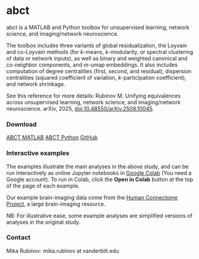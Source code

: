 # abct

abct is a MATLAB and Python toolbox for unsupervised learning, network science, and imaging/network neuroscience.

The toolbox includes three variants of global residualization, the Loyvain and co-Loyvain methods (for _k_-means, _k_-modularity, or spectral clustering of data or network inputs), as well as binary and weighted canonical and co-neighbor components, and m-umap embeddings. It also includes computation of degree centralities (first, second, and residual), dispersion centralities (squared coefficient of variation, _k_-participation coefficient), and network shrinkage.

See this reference for more details: Rubinov M. Unifying equivalences across unsupervised learning, network science, and imaging/network neuroscience. arXiv, 2025, [doi:10.48550/arXiv.2508.10045](https://doi.org/10.48550/arXiv.2508.10045).

### Download

[ABCT MATLAB](https://github.com/mikarubi/abct/raw/refs/heads/main/abct-matlab.zip){.btn .btn-primary}
[ABCT Python](https://github.com/mikarubi/abct/raw/refs/heads/main/abct-python.zip){.btn .btn-primary}
[GitHub](https://github.com/mikarubi/abct){.btn .btn-dark}

### Interactive examples

The examples illustrate the main analyses in the above study, and can be run interactively as online Jupyter notebooks in [Google Colab](https://colab.research.google.com/) (You need a Google account). To run in Colab, click the **Open in Colab** button at the top of the page of each example.

Our example brain-imaging data come from the [Human Connectome Project](https://www.humanconnectome.org/), a large brain-imaging resource.

NB: For illustrative ease, some example analyses are simplified versions of analyses in the original study.

### Contact

Mika Rubinov: mika.rubinov at vanderbilt.edu
